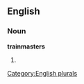 ==English==

===Noun===
'''trainmasters'''

# {{plural of|[[trainmaster]]}}

[[Category:English plurals]]
